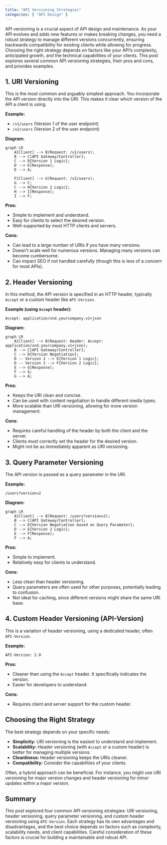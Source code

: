 ```yaml
---
title: "API Versioning Strategies"
categories: [ "API Design" ]
---
```



API versioning is a crucial aspect of API design and maintenance.  As your API evolves and adds new features or makes breaking changes, you need a robust strategy to manage different versions concurrently, ensuring backwards compatibility for existing clients while allowing for progress.  Choosing the right strategy depends on factors like your API's complexity, anticipated growth, and the technical capabilities of your clients.  This post explores several common API versioning strategies, their pros and cons, and provides examples.


## 1. URI Versioning

This is the most common and arguably simplest approach.  You incorporate the API version directly into the URI.  This makes it clear which version of the API a client is using.

**Example:**

* `/v1/users` (Version 1 of the user endpoint)
* `/v2/users` (Version 2 of the user endpoint)

**Diagram:**

```mermaid
graph LR
    A[Client] --> B(Request: /v1/users);
    B --> C[API Gateway/Controller];
    C --> D{Version 1 Logic};
    D --> E[Response];
    E --> A;
    
    F[Client] --> G(Request: /v2/users);
    G --> C;
    C --> H{Version 2 Logic};
    H --> I[Response];
    I --> F;
```

**Pros:**

* Simple to implement and understand.
* Easy for clients to select the desired version.
* Well-supported by most HTTP clients and servers.

**Cons:**

* Can lead to a large number of URIs if you have many versions.
* Doesn't scale well for numerous versions.  Managing many versions can become cumbersome.
*  Can impact SEO if not handled carefully (though this is less of a concern for most APIs).


## 2. Header Versioning

In this method, the API version is specified in an HTTP header, typically `Accept` or a custom header like `API-Version`.

**Example (using `Accept` header):**

```http
Accept: application/vnd.yourcompany.v1+json
```

**Diagram:**

```mermaid
graph LR
    A[Client] --> B(Request: Header: Accept: application/vnd.yourcompany.v1+json);
    B --> C[API Gateway/Controller];
    C --> D{Version Negotiation};
    D -- Version 1 --> E{Version 1 Logic};
    D -- Version 2 --> F{Version 2 Logic};
    E --> G[Response];
    F --> G;
    G --> A;
```

**Pros:**

* Keeps the URI clean and concise.
* Can be used with content negotiation to handle different media types.
* More scalable than URI versioning, allowing for more version management.

**Cons:**

* Requires careful handling of the header by both the client and the server.
* Clients must correctly set the header for the desired version.
*  Might not be as immediately apparent as URI versioning.



## 3. Query Parameter Versioning

The API version is passed as a query parameter in the URI.

**Example:**

`/users?version=2`

**Diagram:**

```mermaid
graph LR
    A[Client] --> B(Request: /users?version=2);
    B --> C[API Gateway/Controller];
    C --> D{Version Negotiation based on Query Parameter};
    D --> E{Version 2 Logic};
    E --> F[Response];
    F --> A;

```

**Pros:**

* Simple to implement.
* Relatively easy for clients to understand.

**Cons:**

* Less clean than header versioning.
* Query parameters are often used for other purposes, potentially leading to confusion.
* Not ideal for caching, since different versions might share the same URI base.


## 4. Custom Header Versioning (API-Version)

This is a variation of header versioning, using a dedicated header, often `API-Version`.

**Example:**

```http
API-Version: 2.0
```

**Pros:**

* Cleaner than using the `Accept` header.  It specifically indicates the version.
* Easier for developers to understand.

**Cons:**

* Requires client and server support for the custom header.


## Choosing the Right Strategy

The best strategy depends on your specific needs:

* **Simplicity:**  URI versioning is the easiest to understand and implement.
* **Scalability:** Header versioning (with `Accept` or a custom header) is better for managing multiple versions.
* **Cleanliness:** Header versioning keeps the URIs cleaner.
* **Compatibility:** Consider the capabilities of your clients.

Often, a hybrid approach can be beneficial. For instance, you might use URI versioning for major version changes and header versioning for minor updates within a major version.



## Summary

This post explored four common API versioning strategies: URI versioning, header versioning, query parameter versioning, and custom header versioning using `API-Version`. Each strategy has its own advantages and disadvantages, and the best choice depends on factors such as complexity, scalability needs, and client capabilities.  Careful consideration of these factors is crucial for building a maintainable and robust API.

